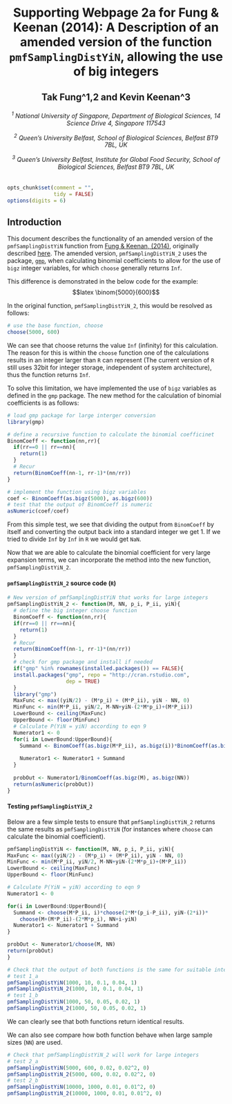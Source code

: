 <center>
Supporting Webpage 2a for Fung & Keenan (2014): A Description of an amended version of the function `pmfSamplingDistYiN`, allowing the use of big integers
========================================================

Tak Fung^1,2 and Kevin Keenan^3
----------------------------------------------------

<h6>
<sup>1</sup> National University of Singapore, Department of Biological Sciences, 14 Science Drive 4, Singapore 117543

<sup>2</sup> Queen’s University Belfast, School of Biological Sciences, Belfast BT9 7BL, UK

<sup>3</sup> Queen’s University Belfast, Institute for Global Food Security, School of Biological Sciences, Belfast BT9 7BL, UK

</center>
</h6>

```r
opts_chunk$set(comment = "",
               tidy = FALSE)
options(digits = 6)
```

## Introduction
This document describes the functionality of an amended version of the `pmfSamplingDistYiN` function from [Fung & Keenan, (2014)](http://www.plosone.org/article/info%3Adoi%2F10.1371%2Fjournal.pone.0085925), originally described [here](http://rpubs.com/kkeenan02/Fung-Keenan-R). The amended version, `pmfSamplingDistYiN_2` uses the package, [`gmp`](http://cran.stat.ucla.edu/web/packages/gmp/index.html), when calculating binomial coefficients to allow for the use of `bigz` integer variables, for which `choose` generally returns `Inf`.

This difference is demonstrated in the below code for the example:
    $$latex \binom{5000}{600}$$
    
In the original function, `pmfSamplingDistYiN_2`, this would be resolved as follows:    
```r
# use the base function, choose
choose(5000, 600)
```
We can see that choose returns the value `Inf` (infinity) for this calculation. The reason for this is within the `choose` function one of the calculations results in an integer larger than `R` can represent (The current version of `R` still uses 32bit for integer storage, independent of system architecture), thus the function returns `Inf`.

To solve this limitation, we have implemented the use of `bigz` variables as defined in the `gmp` package. The new method for the calculation of binomial coefficients is as follows:

```r
# load gmp package for large interger conversion
library(gmp)

# define a recursive function to calculate the binomial coefficinet
BinomCoeff <- function(nn,rr){
  if(rr==0 || rr==nn){
    return(1)
  }
  # Recur
  return(BinomCoeff(nn-1, rr-1)*(nn/rr))
}

# implement the function using bigz variables
coef <- BinomCoeff(as.bigz(5000), as.bigz(600))
# test that the output of BinomCoeff is numeric
asNumeric(coef/coef)
```

From this simple test, we see that dividing the output from `BinomCoeff` by itself and converting the output back into a standard integer we get 1. If we tried to divide `Inf ` by `Inf` in `R` we would get `NaN`.

Now that we are able to calculate the binomial coefficient for very large expansion terms, we can incorporate the method into the new function, `pmfSamplingDistYiN_2`.

#### `pmfSamplingDistYiN_2` source code (`R`)

```r
# New version of pmfSamplingDistYiN that works for large integers
pmfSamplingDistYiN_2 <- function(M, NN, p_i, P_ii, yiN){
  # define the big integer choose function
  BinomCoeff <- function(nn,rr){
  if(rr==0 || rr==nn){
    return(1)
  }
  # Recur
  return(BinomCoeff(nn-1, rr-1)*(nn/rr))
  }
  # check for gmp package and install if needed
  if("gmp" %in% rownames(installed.packages()) == FALSE){ 
  install.packages("gmp", repo = "http://cran.rstudio.com",
                   dep = TRUE)
  }
  library("gmp")
  MaxFunc <- max((yiN/2) - (M*p_i) + (M*P_ii), yiN - NN, 0)
  MinFunc <- min(M*P_ii, yiN/2, M-NN+yiN-(2*M*p_i)+(M*P_ii))
  LowerBound <- ceiling(MaxFunc)
  UpperBound <- floor(MinFunc)
  # Calculate P(YiN = yiN) according to eqn 9
  Numerator1 <- 0
  for(i in LowerBound:UpperBound){
    Summand <- BinomCoeff(as.bigz(M*P_ii), as.bigz(i))*BinomCoeff(as.bigz(2*M*(p_i-P_ii)), as.bigz(yiN-(2*i)))*BinomCoeff(as.bigz(M+(M*P_ii)-(2*M*p_i)), as.bigz(NN+i-yiN))
    
    Numerator1 <- Numerator1 + Summand
  }
  
  probOut <- Numerator1/BinomCoeff(as.bigz(M), as.bigz(NN))
  return(asNumeric(probOut))
}
```

#### Testing `pmfSamplingDistYiN_2`
Below are a few simple tests to ensure that `pmfSamplingDistYiN_2` returns the same results as `pmfSamplingDistYiN` (for instances where `choose` can calculate the binomial coefficient).

```r
pmfSamplingDistYiN <- function(M, NN, p_i, P_ii, yiN){
MaxFunc <- max((yiN/2) - (M*p_i) + (M*P_ii), yiN - NN, 0)
MinFunc <- min(M*P_ii, yiN/2, M-NN+yiN-(2*M*p_i)+(M*P_ii))
LowerBound <- ceiling(MaxFunc)
UpperBound <- floor(MinFunc)

# Calculate P(YiN = yiN) according to eqn 9
Numerator1 <- 0

for(i in LowerBound:UpperBound){
  Summand <- choose(M*P_ii, i)*choose(2*M*(p_i-P_ii), yiN-(2*i))*
    choose(M+(M*P_ii)-(2*M*p_i), NN+i-yiN)
  Numerator1 <- Numerator1 + Summand
}

probOut <- Numerator1/choose(M, NN)
return(probOut)
}
```

```r
# Check that the output of both functions is the same for suitable integers
# test 1_a
pmfSamplingDistYiN(1000, 10, 0.1, 0.04, 1)
pmfSamplingDistYiN_2(1000, 10, 0.1, 0.04, 1)
# test 1_b
pmfSamplingDistYiN(1000, 50, 0.05, 0.02, 1)
pmfSamplingDistYiN_2(1000, 50, 0.05, 0.02, 1)
```
We can clearly see that both functions return identical results.

We can also see compare how both function behave when large sample sizes (`NN`) are used.

```r
# Check that pmfSamplingDistYiN_2 will work for large integers
# test 2_a
pmfSamplingDistYiN(5000, 600, 0.02, 0.02^2, 0)
pmfSamplingDistYiN_2(5000, 600, 0.02, 0.02^2, 0)
# test 2_b
pmfSamplingDistYiN(10000, 1000, 0.01, 0.01^2, 0)
pmfSamplingDistYiN_2(10000, 1000, 0.01, 0.01^2, 0)
```